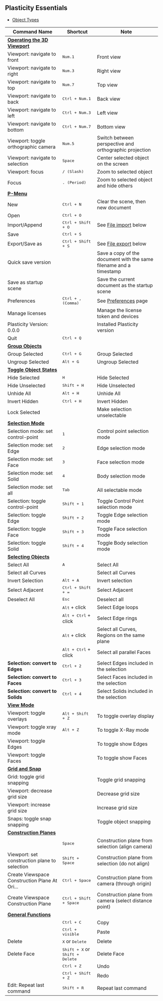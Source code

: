 ## Plasticity Essentials

- [Object Types](./plasticity-essentials/object-types)

| Command Name                                                                       | Shortcut                                          | Note                                                               |
| ---------------------------------------------------------------------------------- | ------------------------------------------------- | ------------------------------------------------------------------ |
| [**Operating the 3D Viewport**](./plasticity-essentials/operating-the-3d-viewport) |                                                   |                                                                    |
| Viewport: navigate to front                                                        | <kbd>Num.1</kbd>                                  | Front view                                                         |
| Viewport: navigate to right                                                        | <kbd>Num.3</kbd>                                  | Right view                                                         |
| Viewport: navigate to top                                                          | <kbd>Num.7</kbd>                                  | Top view                                                           |
| Viewport: navigate to back                                                         | <kbd>Ctrl + Num.1</kbd>                           | Back view                                                          |
| Viewport: navigate to left                                                         | <kbd>Ctrl + Num.3</kbd>                           | Left view                                                          |
| Viewport: navigate to bottom                                                       | <kbd>Ctrl + Num.7</kbd>                           | Bottom view                                                        |
| Viewport: toggle orthographic camera                                               | <kbd>Num.5</kbd>                                  | Switch between perspective and orthographic projection             |
| Viewport: navigate to selection                                                    | <kbd>Space</kbd>                                  | Center selected object on the screen                               |
| Viewport: focus                                                                    | <kbd>/ (Slash)</kbd>                              | Zoom to selected object                                            |
| Focus                                                                              | <kbd>. (Period)</kbd>                             | Zoom to selected object and hide others                            |
| [**P-Menu**](./plasticity-essentials/file-menu)                                    |                                                   |                                                                    |
| New                                                                                | <kbd>Ctrl + N</kbd>                               | Clear the scene, then new document                                 |
| Open                                                                               | <kbd>Ctrl + O</kbd>                               |                                                                    |
| Import/Append                                                                      | <kbd>Ctrl + Shift + O</kbd>                       | See [File import](#file-import) below                              |
| Save                                                                               | <kbd>Ctrl + S</kbd>                               |                                                                    |
| Export/Save as                                                                     | <kbd>Ctrl + Shift + S</kbd>                       | See [File export](#file-export) below                              |
| Quick save version                                                                 |                                                   | Save a copy of the document with the same filename and a timestamp |
| Save as startup scene                                                              |                                                   | Save the current document as the startup scene                     |
| Preferences                                                                        | <kbd>Ctrl + , (Comma)</kbd>                       | See [Preferences](./preferences) page                              |
| Manage licenses                                                                    |                                                   | Manage the license token and devices                               |
| Plasticity Version: 0.0.0                                                          |                                                   | Installed Plasticity version                                       |
| Quit                                                                               | <kbd>Ctrl + Q</kbd>                               |                                                                    |
| [**Group Objects**](./plasticity-essentials/group-objects)                                   |                                                   |                                                                    |
| Group Selected                                                                     | <kbd>Ctrl + G</kbd>                               | Group Selected                                                     |
| Ungroup Selected                                                                   | <kbd>Alt + G</kbd>                                | Ungroup Selected                                                   |
| [**Toggle Object States**](./plasticity-essentials/toggle-object-states)                                   |                                                   |                                                                    |
| Hide Selected                                                                      | <kbd>H</kbd>                                      | Hide Selected                                                      |
| Hide Unselected                                                                    | <kbd>Shift + H</kbd>                              | Hide Unselected                                                    |
| Unhide All                                                                         | <kbd>Alt + H</kbd>                                | Unhide All                                                         |
| Invert Hidden                                                                      | <kbd>Ctrl + H</kbd>                               | Invert Hidden                                                      |
| Lock Selected                                                                      |                                                   | Make selection unselectable                                        |
| [**Selection Mode**](./plasticity-essentials/selection-mode)                       |                                                   |                                                                    |
| Selection mode: set control-point                                                  | <kbd>1</kbd>                                      | Control point selection mode                                       |
| Selection mode: set Edge                                                           | <kbd>2</kbd>                                      | Edge selection mode                                                |
| Selection mode: set Face                                                           | <kbd>3</kbd>                                      | Face selection mode                                                |
| Selection mode: set Solid                                                          | <kbd>4</kbd>                                      | Body selection mode                                                |
| Selection mode: set all                                                            | <kbd>Tab</kbd>                                    | All selectable mode                                                |
| Selection: toggle control-point                                                    | <kbd>Shift + 1</kbd>                              | Toggle Control Point selection mode                                |
| Selection: toggle Edge                                                             | <kbd>Shift + 2</kbd>                              | Toggle Edge selection mode                                         |
| Selection: toggle Face                                                             | <kbd>Shift + 3</kbd>                              | Toggle Face selection mode                                         |
| Selection: toggle Solid                                                            | <kbd>Shift + 4</kbd>                              | Toggle Body selection mode                                         |
| [**Selecting Objects**](./plasticity-essentials/selecting-objects)                 |                                                   |                                                                    |
| Select All                                                                         | <kbd>A</kbd>                                      | Select All                                                         |
| Select all Curves                                                                  |                                                   | Select all Curves                                                  |
| Invert Selection                                                                   | <kbd>Alt + A</kbd>                                | Invert selection                                                   |
| Select Adjacent                                                                    | <kbd>Ctrl + Shift + =</kbd>                       | Select Adjacent                                                    |
| Deselect All                                                                       | <kbd>Esc</kbd>                                    | Deselect all                                                       |
|                                                                                    | <kbd>Alt</kbd> + click                            | Select Edge loops                                                  |
|                                                                                    | <kbd>Alt + Ctrl</kbd> + click                     | Select Edge rings                                                  |
|                                                                                    | <kbd>Alt</kbd> + click                            | Select all Curves, Regions on the same plane                       |
|                                                                                    | <kbd>Alt + Ctrl</kbd> + click                     | Select all parallel Faces                                          |
| **Selection: convert to Edges**                                                    | <kbd>Ctrl + 2</kbd>                               | Select Edges included in the selection                             |
| **Selection: convert to Faces**                                                    | <kbd>Ctrl + 3</kbd>                               | Select Faces included in the selection                             |
| **Selection: convert to Solids**                                                   | <kbd>Ctrl + 4</kbd>                               | Select Solids included in the selection                            |
| [**View Mode**](./plasticity-essentials/view-mode)                                 |                                                   |                                                                    |
| Viewport: toggle overlays                                                          | <kbd>Alt + Shift + Z</kbd>                        | To toggle overlay display                                          |
| Viewport: toggle xray mode                                                         | <kbd>Alt + Z</kbd>                                | To toggle X-Ray mode                                               |
| Viewport: toggle Edges                                                             |                                                   | To toggle show Edges                                               |
| Viewport: toggle Faces                                                             |                                                   | To toggle show Faces                                               |
| [**Grid and Snap**](./plasticity-essentials/grid-and-snap)                         |                                                   |                                                                    |
| Grid: toggle grid snapping                                                         |                                                   | Toggle grid snapping                                               |
| Viewport: decrease grid size                                                       |                                                   | Decrease grid size                                                 |
| Viewport: increase grid size                                                       |                                                   | Increase grid size                                                 |
| Snaps: toggle snap snapping                                                        |                                                   | Toggle object snapping                                             |
| [**Construction Planes**](./plasticity-essentials/construction-plane)              |                                                   |                                                                    |
|                                                                                    | <kbd>Space</kbd>                                  | Construction plane from selection (align camera)                   |
| Viewport: set construction plane to selection                                      | <kbd>Shift + Space</kbd>                          | Construction plane from selection (do not align)                   |
| Create Viewspace Construction Plane At Ori...                                      | <kbd>Ctrl + Space</kbd>                           | Construction plane from camera (through origin)                    |
| Create Viewspace Construction Plane                                                | <kbd>Ctrl + Shift + Space</kbd>                   | Construction plane from camera (select distance point)             |
| [**General Functions**](./plasticity-essentials/general)                           |                                                   |                                                                    |
|                                                                                    | <kbd>Ctrl + C</kbd>                               | Copy                                                               |
|                                                                                    | <kbd>Ctrl + visible</kbd>                         | Paste                                                              |
| Delete                                                                             | <kbd>X</kbd> or <kbd>Delete</kbd>                 | Delete                                                             |
| Delete Face                                                                        | <kbd>Shift + X</kbd> or <kbd>Shift + Delete</kbd> | Delete Face                                                        |
|                                                                                    | <kbd>Ctrl + Z</kbd>                               | Undo                                                               |
|                                                                                    | <kbd>Ctrl + Shift + Z</kbd>                       | Redo                                                               |
| Edit: Repeat last command                                                          | <kbd>Shift + R</kbd>                              | Repeat last command                                                |









